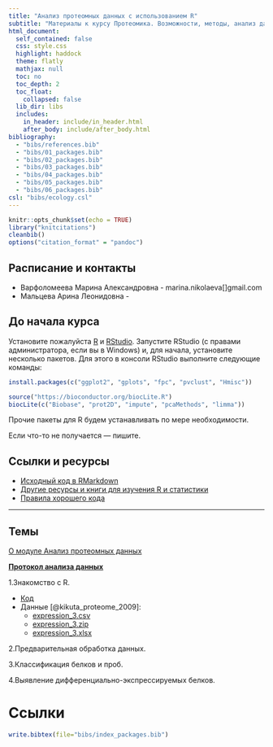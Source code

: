 ```yaml
---
title: "Анализ протеомных данных с использованием R"
subtitle: "Материалы к курсу Протеомика. Возможности, методы, анализ данных"
html_document:
  self_contained: false
  css: style.css
  highlight: haddock
  theme: flatly
  mathjax: null
  toc: no
  toc_depth: 2
  toc_float:
    collapsed: false
  lib_dir: libs
  includes:
    in_header: include/in_header.html
    after_body: include/after_body.html
bibliography: 
  - "bibs/references.bib"
  - "bibs/01_packages.bib"
  - "bibs/02_packages.bib"
  - "bibs/03_packages.bib"
  - "bibs/04_packages.bib"
  - "bibs/05_packages.bib"
  - "bibs/06_packages.bib"
csl: "bibs/ecology.csl"
---
```


<style type="text/css">
.title {
  display: visible;
}
</style>

```r
knitr::opts_chunk$set(echo = TRUE)
library("knitcitations")
cleanbib()
options("citation_format" = "pandoc")
```

<div class="row">
<div class="col-sm-10">

## Расписание и контакты

- Варфоломеева Марина Александровна -  marina.nikolaeva[]gmail.com
- Мальцева Арина Леонидовна - 


## До начала курса

Установите пожалуйста [R](http://cran.r-project.org/) и [RStudio](https://www.rstudio.com/products/rstudio/download/preview/).
Запустите RStudio (с правами администратора, если вы в Windows) и, для начала, установите несколько пакетов. Для этого в консоли RStudio выполните следующие команды:

```r
install.packages(c("ggplot2", "gplots", "fpc", "pvclust", "Hmisc"))

source("https://bioconductor.org/biocLite.R")
biocLite(c("Biobase", "prot2D", "impute", "pcaMethods", "limma"))
```
Прочие пакеты для R будем устанавливать по мере необходимости.

Если что-то не получается --- пишите.

## Ссылки и ресурсы

- [Исходный код в RMarkdown](http://github.com/varmara/proteomics-course)
- [Другие ресурсы и книги для изучения R и статистики](pages/resources.html)
- [Правила хорошего кода](coding_practices.html)

---

## Темы

[О модуле Анализ протеомных данных](00_introduction.html)

[__Протокол анализа данных__](protocol.html)

1.Знакомство с R.

- [Код](https://raw.githubusercontent.com/varmara/proteomics-course/gh-pages/01_introduction_to_r.R)
- Данные [@kikuta_proteome_2009]:
    - [expression_3.csv](https://raw.githubusercontent.com/varmara/proteomics-course/gh-pages/data/expression_3.csv)
    - [expression_3.zip](https://raw.githubusercontent.com/varmara/proteomics-course/gh-pages/data/expression_3.zip)
    - [expression_3.xlsx](https://raw.githubusercontent.com/varmara/proteomics-course/gh-pages/data/expression_3.xlsx)

2.Предварительная обработка данных.

<!-- - [Код](https://raw.githubusercontent.com/varmara/proteomics-course/gh-pages/02_data_preprocessing.R) -->
<!-- - Данные (Artigaud et al. 2015): -->
<!--     - [Prot_Br_H_T.csv](https://raw.githubusercontent.com/varmara/proteomics-course/gh-pages/data/Prot_Br_H_T.csv) -->
<!--     - [Prot_Br_H_T_factor.csv](https://raw.githubusercontent.com/varmara/proteomics-course/gh-pages/data/Prot_Br_H_T_factor.csv) -->
<!-- - Пакеты (инсталлируйте при необходимости) -->

<!-- ```{r eval=FALSE} -->
<!-- # Из репозитория CRAN -->
<!-- install.packages("RColorBrewer") -->
<!-- # С сайта Bioconductor -->
<!-- source("https://bioconductor.org/biocLite.R") -->
<!-- biocLite("hexbin") -->
<!-- ``` -->

3.Классификация белков и проб.

<!-- - [Код к этому занятию](https://raw.githubusercontent.com/varmara/proteomics-course/gh-pages/03_classification.R) -->
<!-- - Данные те же (Artigaud et al. 2015) -->
<!-- - Пакеты (инсталлируйте при необходимости) -->

<!-- ```{r eval=FALSE} -->
<!-- # Из репозитория CRAN -->
<!-- install.packages(c("dendextend", "ape", "fpc", "pvclust", "gplots", "NMF"), dependencies = TRUE) -->
<!-- ``` -->

4.Выявление дифференциально-экспрессируемых белков.

<!-- Пожалуйста, повторите про _t_-критерий и дисперсионный анализ. Это нам всем очень поможет. -->

<!-- - [Код к этому занятию](https://raw.githubusercontent.com/varmara/proteomics-course/gh-pages/04_differential_expression_analysis.R) -->
<!-- - Данные те же (Artigaud et al. 2015) -->

<!-- 5.Многомерные методы (PCA).

6.Многомерные методы (PLS-DA). 
--->



</div>
</div>


# Ссылки

```r
write.bibtex(file="bibs/index_packages.bib")
```

